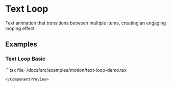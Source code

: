
# Text Loop

Text animation that transitions between multiple items, creating an engaging looping effect

## Examples

### Text Loop Basic

<ComponentPreview component={TextLoopDemo}>
```tsx file=<rootDir>/docs/src/examples/motion/text-loop-demo.tsx

```
</ComponentPreview>

